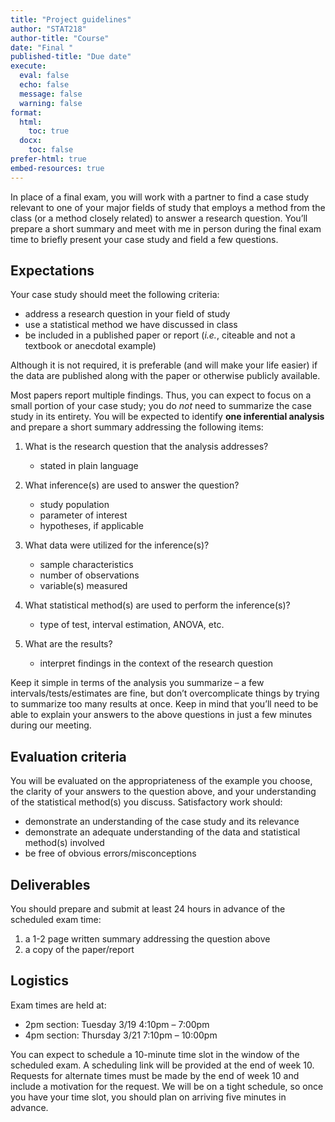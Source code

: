 ```yaml
---
title: "Project guidelines"
author: "STAT218"
author-title: "Course"
date: "Final "
published-title: "Due date"
execute: 
  eval: false
  echo: false
  message: false
  warning: false
format: 
  html:
    toc: true
  docx:
    toc: false
prefer-html: true
embed-resources: true
---
```


In place of a final exam, you will work with a partner to find a case study relevant to one of your major fields of study that employs a method from the class (or a method closely related) to answer a research question. You'll prepare a short summary and meet with me in person during the final exam time to briefly present your case study and field a few questions.

## Expectations

Your case study should meet the following criteria:

- address a research question in your field of study
- use a statistical method we have discussed in class
- be included in a published paper or report (*i.e.*, citeable and not a textbook or anecdotal example)

Although it is not required, it is preferable (and will make your life easier) if the data are published along with the paper or otherwise publicly available. 

Most papers report multiple findings. Thus, you can expect to focus on a small portion of your case study; you do *not* need to summarize the case study in its entirety. You will be expected to identify **one inferential analysis** and prepare a short summary addressing the following items:

1. What is the research question that the analysis addresses?

    + stated in plain language

2. What inference(s) are used to answer the question?
    
    + study population
    + parameter of interest
    + hypotheses, if applicable
    
3. What data were utilized for the inference(s)?

    + sample characteristics
    + number of observations
    + variable(s) measured
    
4. What statistical method(s) are used to perform the inference(s)?

    + type of test, interval estimation, ANOVA, etc.
    
5. What are the results?

    + interpret findings in the context of the research question

Keep it simple in terms of the analysis you summarize -- a few intervals/tests/estimates are fine, but don't overcomplicate things by trying to summarize too many results at once. Keep in mind that you'll need to be able to explain your answers to the above questions in just a few minutes during our meeting. 

## Evaluation criteria

You will be evaluated on the appropriateness of the example you choose, the clarity of your answers to the question above, and your understanding of the statistical method(s) you discuss. Satisfactory work should:

- demonstrate an understanding of the case study and its relevance
- demonstrate an adequate understanding of the data and statistical method(s) involved
- be free of obvious errors/misconceptions

## Deliverables

You should prepare and submit at least 24 hours in advance of the scheduled exam time:

1. a 1-2 page written summary addressing the question above
2. a copy of the paper/report

## Logistics

Exam times are held at:

- 2pm section: Tuesday 3/19 4:10pm -- 7:00pm
- 4pm section: Thursday 3/21 7:10pm -- 10:00pm

You can expect to schedule a 10-minute time slot in the window of the scheduled exam. A scheduling link will be provided at the end of week 10. Requests for alternate times must be made by the end of week 10 and include a motivation for the request. We will be on a tight schedule, so once you have your time slot, you should plan on arriving five minutes in advance.